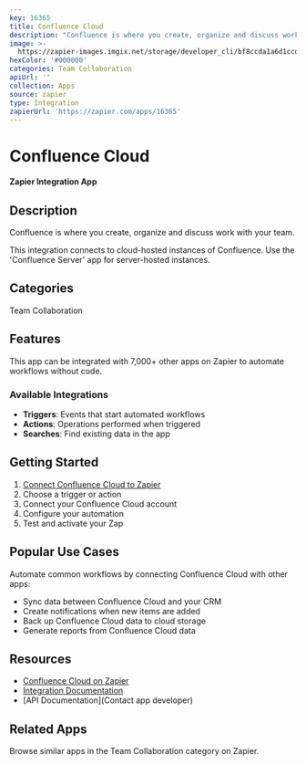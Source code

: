 ```yaml
---
key: 16365
title: Confluence Cloud
description: "Confluence is where you create, organize and discuss work with your team.\r\n\r\nThis integration connects to cloud-hosted instances of Confluence. Use the 'Confluence Server' app for server-hosted instances."
image: >-
  https://zapier-images.imgix.net/storage/developer_cli/bf8ccda1a6d1ccd180870b5bba3c29cd.png?auto=format%2Ccompress&ixlib=python-3.0.0&q=50
hexColor: '#000000'
categories: Team Collaboration
apiUrl: ''
collection: Apps
source: zapier
type: Integration
zapierUrl: 'https://zapier.com/apps/16365'
---
```

# Confluence Cloud

**Zapier Integration App**

## Description

Confluence is where you create, organize and discuss work with your team.

This integration connects to cloud-hosted instances of Confluence. Use the 'Confluence Server' app for server-hosted instances.

## Categories

Team Collaboration

## Features

This app can be integrated with 7,000+ other apps on Zapier to automate workflows without code.

### Available Integrations

- **Triggers**: Events that start automated workflows
- **Actions**: Operations performed when triggered
- **Searches**: Find existing data in the app

## Getting Started

1. [Connect Confluence Cloud to Zapier](https://zapier.com/apps/16365)
2. Choose a trigger or action
3. Connect your Confluence Cloud account
4. Configure your automation
5. Test and activate your Zap

## Popular Use Cases

Automate common workflows by connecting Confluence Cloud with other apps:

- Sync data between Confluence Cloud and your CRM
- Create notifications when new items are added
- Back up Confluence Cloud data to cloud storage
- Generate reports from Confluence Cloud data

## Resources

- [Confluence Cloud on Zapier](https://zapier.com/apps/16365)
- [Integration Documentation](https://zapier.com/apps/16365/integrations)
- [API Documentation](Contact app developer)

## Related Apps

Browse similar apps in the Team Collaboration category on Zapier.
